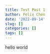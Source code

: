 ```yaml
---
title: Test Post 1
author: Felix Chen
date: '2022-09-14'
slug: []
categories: []
tags: []
---
```


hello world